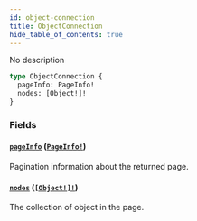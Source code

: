 ```yaml
---
id: object-connection
title: ObjectConnection
hide_table_of_contents: true
---
```



No description

```graphql
type ObjectConnection {
  pageInfo: PageInfo!
  nodes: [Object!]!
}
```


### Fields

#### [`pageInfo`](#) ([`PageInfo!`](/docs/directory-api-reference/schema/common/objects/page-info))

Pagination information about the returned page.


#### [`nodes`](#) ([`[Object!]!`](/docs/directory-api-reference/schema/objects/objects/object))

The collection of object in the page.




